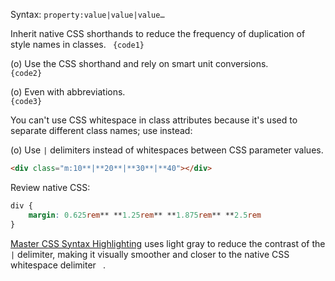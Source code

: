 
Syntax: <code><span className="token value mcss language-mcss"><span className="token mcss"><span className="token Mkey">property</span><span className="token Mvalueroot"><span className="token Mcolon">:</span><span className="token Mvalue"><span className="token Mnumber_unit"><span className="token Mnumber">value</span></span><span className="token Mspace">|</span><span className="token Mnumber_unit"><span className="token Mnumber">value</span></span><span className="token Mspace">|</span><span className="token Mnumber_unit"><span className="token Mnumber">value</span></span><span className="token Mspace">…</span></span></span></span></span></code>

Inherit native CSS shorthands to reduce the frequency of duplication of style names in classes.
<Code lang="html">
    {code1}
</Code>

(o) Use the CSS shorthand and rely on smart unit conversions. <Dropped p1={code1} p2={code2} target="class" />
<Code lang="html">
    {code2}
</Code>

(o) Even with abbreviations. <Dropped p1={code1} p2={code3} target="class" />
<Code lang="html">
    {code3}
</Code>

You can't use CSS whitespace in class attributes because it's used to separate different class names; use instead:

(o) Use `|` delimiters instead of whitespaces between CSS parameter values.
```html
<div class="m:10**|**20**|**30**|**40"></div>
```
Review native CSS:
```css
div {
    margin: 0.625rem** **1.25rem** **1.875rem** **2.5rem
}
```
[Master CSS Syntax Highlighting](/docs/language-service) uses light gray to reduce the contrast of the `|` delimiter, making it visually smoother and closer to the native CSS whitespace delimiter ` `.
